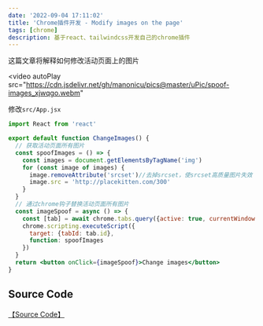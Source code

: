 ```yaml
---
date: '2022-09-04 17:11:02'
title: 'Chrome插件开发 - Modify images on the page'
tags: [chrome]
description: 基于react、tailwindcss开发自己的chrome插件
---
```


这篇文章将解释如何修改活动页面上的图片

<video
  autoPlay
  src="https://cdn.jsdelivr.net/gh/manonicu/pics@master/uPic/spoof-images_xjwqgo.webm"
></video>

修改`src/App.jsx`

```jsx
import React from 'react'

export default function ChangeImages() {
  // 获取活动页面所有图片
  const spoofImages = () => {
    const images = document.getElementsByTagName('img')
    for (const image of images) {
      image.removeAttribute('srcset')//去掉srcset，使srcset高质量图片失效
      image.src = 'http://placekitten.com/300'
    }
  }
  // 通过chrome钩子替换活动页面所有图片
  const imageSpoof = async () => {
    const [tab] = await chrome.tabs.query({active: true, currentWindow: true})
    chrome.scripting.executeScript({
      target: {tabId: tab.id},
      function: spoofImages
    })
  }
  return <button onClick={imageSpoof}>Change images</button>
}
```

## Source Code

[【Source Code】](https://github.com/rebelchris/popup-extension/tree/image-spoof)

